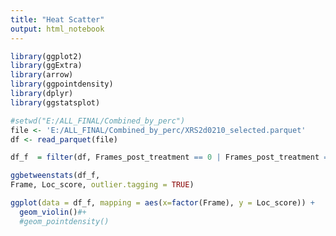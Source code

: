 ```yaml
---
title: "Heat Scatter"
output: html_notebook
---
```


```r
library(ggplot2)
library(ggExtra)
library(arrow)
library(ggpointdensity)
library(dplyr)
library(ggstatsplot)
```

```r
#setwd("E:/ALL_FINAL/Combined_by_perc")
file <- 'E:/ALL_FINAL/Combined_by_perc/XRS2d0210_selected.parquet'
df <- read_parquet(file)
```

```r
df_f  = filter(df, Frames_post_treatment == 0 | Frames_post_treatment == 20)

ggbetweenstats(df_f,
Frame, Loc_score, outlier.tagging = TRUE)
```



```r
ggplot(data = df_f, mapping = aes(x=factor(Frame), y = Loc_score)) +
  geom_violin()#+
  #geom_pointdensity()
```








